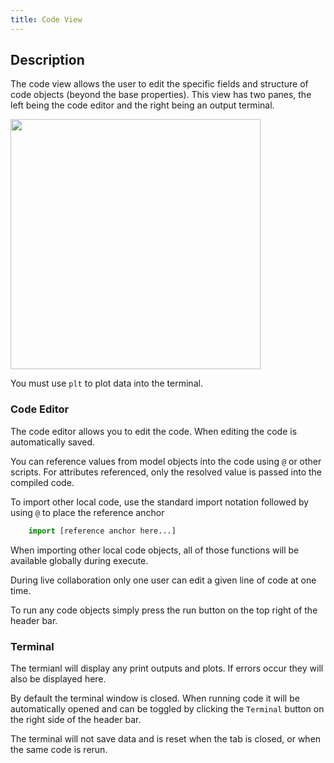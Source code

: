 ```yaml
---
title: Code View
---
```


## Description
The code view allows the user to edit the specific fields and structure of code objects (beyond the base properties). This view has two panes, the left being the code editor and the right being an output terminal. 

<img height="400" noZoom src="/images/workspace_example_code.jpg" /> 


<Note>You must use `plt` to plot data into the terminal.</Note>

### Code Editor
The code editor allows you to edit the code. When editing the code is automatically saved.

You can reference values from model objects into the code using `@` or other scripts. For attributes referenced, only the resolved value is passed into the compiled code. 

To import other local code, use the standard import notation followed by using `@` to place the reference anchor 

```.py
    import [reference anchor here...]
``` 

When importing other local code objects, all of those functions will be available globally during execute.

<Note>During live collaboration only one user can edit a given line of code at one time.</Note>

To run any code objects simply press the run button on the top right of the header bar.

### Terminal
The termianl will display any print outputs and plots. If errors occur they will also be displayed here.


<Info>By default the terminal window is closed. When running code it will be automatically opened and can be toggled by clicking the `Terminal` button on the right side of the header bar.</Info>

<Note>The terminal will not save data and is reset when the tab is closed, or when the same code is rerun.</Note>